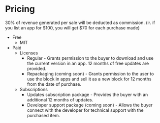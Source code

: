 # Pricing
30% of revenue generated per sale will be deducted as commission. (ir. if you list an app for $100, you will get $70 for each purchase made)
* Free 
  * MIT
* Paid 
  * Licenses
    * Regular - Grants permission to the buyer to download and use the current version in an app. 12 months of free updates are provided.
    * Repackaging (coming soon) - Grants permission to the user to  use the block in apps and sell it as a new block for 12 months from the date of purchase.
  * Subscriptions
    * Updates subscription package - Provides the buyer with an additional 12 months of updates.
    * Developer support package (coming soon) - Allows the buyer connect with the developer for technical support with the purchased item.
